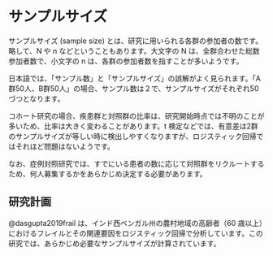 # サンプルサイズ  {#samplesize}

サンプルサイズ (sample size)\index{さんぷるさいず@サンプルサイズ} とは、研究に用いられる各群の参加者の数です。略して、N や n などということもあります。大文字の N は、全群合わせた総数参加者数で、小文字の n は、各群の参加者数を指すことが多いようです。

日本語では、「サンプル数」と「サンプルサイズ」の誤解がよく見られます。「A群50人、B群50人」の場合、サンプル数は２で、サンプルサイズがそれぞれ50づつとなります。

コホート研究の場合、疾患群と対照群の比率は、研究開始時点では不明のことが多いため、比率は大きく変わることがあります。t 検定などでは、有意差は2群のサンプルサイズが等しい時に検出しやすくなりますが、ロジスティック回帰ではそれほど問題はないようです。

なお、症例対照研究では、すでにいる患者の数に応じて対照群をリクルートするため、何人募集するかをあらかじめ決定する必要があります。

## 研究計画

@dasgupta2019frail は、インド西ベンガル州の農村地域の高齢者（60 歳以上）におけるフレイルとその関連要因をロジスティック回帰で分析しています。この研究では、あらかじめ必要なサンプルサイズが計算されています。

